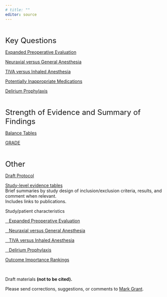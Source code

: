 ```yaml
---
# title: ""
editor: source
---
```


<!-- Google tag (gtag.js) -->
<script async src="https://www.googletagmanager.com/gtag/js?id=G-ZKMEBHKBYM"></script>
<script>
  window.dataLayer = window.dataLayer || [];
  function gtag(){dataLayer.push(arguments);}
  gtag('js', new Date());

  gtag('config', 'G-ZKMEBHKBYM');
</script>

<br/>

<font size = 5> Key Questions </font>

[Expanded Preoperative Evaluation](kq1.html)

[Neuraxial versus General Anesthesia](kq3.html)  

[TIVA versus Inhaled Anesthesia](kq4.html)

[Potentially Inappropriate Medications](kq5.html)

[Delirium Prophylaxis](kq6.html)

<br/>

<font size = 5> Strength of Evidence and Summary of Findings </font>

[Balance Tables](balance_tables.html)

[GRADE](soe_gt.html)


<br/>

<font size = 5> Other </font>

[Draft Protocol](protocol.html)

[Study-level evidence tables](evidence_tables.html)  
Brief summaries by study design of inclusion/exclusion criteria, results, and comment when relevant.   
Includes links to publications. 

Study/patient characteristics 

[   Expanded Preoperative Evaluation](summary_kq1.html)

[   Neuraxial versus General Anesthesia](summary_kq3.html)

[   TIVA versus Inhaled Anesthesia](summary_kq4.html)

[   Delirium Prophylaxis](summary_kq6.html)

[Outcome Importance Rankings](outcome_rankings.html)

<br/>

Draft materials **(not to be cited).**

Please send corrections, suggestions, or comments to [Mark Grant](mailto:m.grant@asahq.org).

